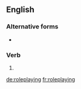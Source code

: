 ==English==

===Alternative forms===
* {{l|en|role-playing}}

===Verb===
{{head|en|verb form}}

# {{en-third-person singular of|roleplay}}

[[de:roleplaying]]
[[fr:roleplaying]]